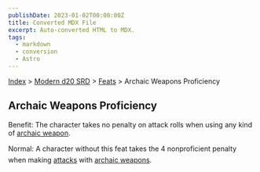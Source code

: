 ```yaml
---
publishDate: 2023-01-02T00:00:00Z
title: Converted MDX File
excerpt: Auto-converted HTML to MDX.
tags:
  - markdown
  - conversion
  - Astro
---
```






[Index](-index) > [Modern d20 SRD](modern-d20-srd-index) > [Feats](modern-d20-srd-feats-index) > Archaic Weapons Proficiency




## Archaic Weapons Proficiency


Benefit: The character takes no penalty on attack rolls when using any kind of [archaic
  weapon](modern-d20-srd-equipment-weapons-archaic).


Normal: A character without this feat takes the 4 non­proficient penalty when making [attacks](modern-d20-srd-combat-attack-roll) with [archaic
  weapons](modern-d20-srd-equipment-weapons-archaic).



